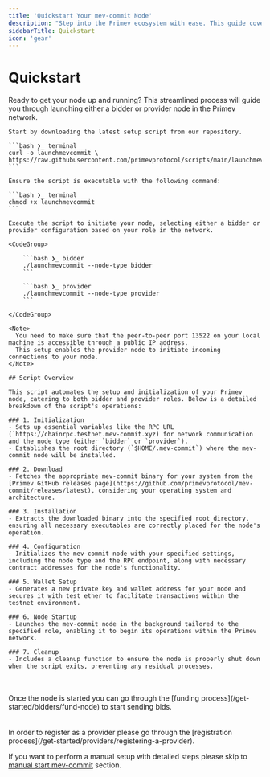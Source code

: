 ```yaml
---
title: 'Quickstart Your mev-commit Node'
description: "Step into the Primev ecosystem with ease. This guide covers everything you need to set up your mev-commit node, whether you're aiming to be a bidder or a provider."
sidebarTitle: Quickstart
icon: 'gear'
---
```


# Quickstart

Ready to get your node up and running? This streamlined process will guide you through launching either a bidder or provider node in the Primev network.

<Steps titleSize="h3">
  <Step title="📥 Download">

    Start by downloading the latest setup script from our repository.

    ```bash ❯_ terminal
    curl -o launchmevcommit \
    https://raw.githubusercontent.com/primevprotocol/scripts/main/launchmevcommit
    ```

  </Step>

  <Step title="🛠️ Permission">

    Ensure the script is executable with the following command:

    ```bash ❯_ terminal
    chmod +x launchmevcommit
    ```

  </Step>

  <Step title="🚀 Launch">

    Execute the script to initiate your node, selecting either a bidder or provider configuration based on your role in the network.

    <CodeGroup>

        ```bash ❯_ bidder
        ./launchmevcommit --node-type bidder
        ```

        ```bash ❯_ provider
        ./launchmevcommit --node-type provider
        ```

    </CodeGroup>

    <Note>
      You need to make sure that the peer-to-peer port 13522 on your local machine is accessible through a public IP address.
      This setup enables the provider node to initiate incoming connections to your node.
    </Note>

  </Step>
</Steps>

<Accordion title="🤔 What does the script do?">

    ## Script Overview

    This script automates the setup and initialization of your Primev node, catering to both bidder and provider roles. Below is a detailed breakdown of the script's operations:

    ### 1. Initialization
    - Sets up essential variables like the RPC URL (`https://chainrpc.testnet.mev-commit.xyz) for network communication and the node type (either `bidder` or `provider`).
    - Establishes the root directory (`$HOME/.mev-commit`) where the mev-commit node will be installed.

    ### 2. Download
    - Fetches the appropriate mev-commit binary for your system from the [Primev GitHub releases page](https://github.com/primevprotocol/mev-commit/releases/latest), considering your operating system and architecture.

    ### 3. Installation
    - Extracts the downloaded binary into the specified root directory, ensuring all necessary executables are correctly placed for the node's operation.

    ### 4. Configuration
    - Initializes the mev-commit node with your specified settings, including the node type and the RPC endpoint, along with necessary contract addresses for the node's functionality.

    ### 5. Wallet Setup
    - Generates a new private key and wallet address for your node and secures it with test ether to facilitate transactions within the testnet environment.

    ### 6. Node Startup
    - Launches the mev-commit node in the background tailored to the specified role, enabling it to begin its operations within the Primev network.

    ### 7. Cleanup
    - Includes a cleanup function to ensure the node is properly shut down when the script exits, preventing any residual processes.

</Accordion>


<CardGroup cols={2}>
   <div className="inline-card-header">
      <Card title="Bidders" icon="user-bounty-hunter">
         <br/><br/>
         Once the node is started you can go through the [funding process](/get-started/bidders/fund-node) to start sending bids.
      </Card>
    </div>
    <div className="inline-card-header">
      <Card title="Providers" icon="network-wired">
         <br/><br/>
         In order to register as a provider please go through the [registration process](/get-started/providers/registering-a-provider).
      </Card>
    </div>
</CardGroup>

If you want to perform a manual setup with detailed steps please skip to [manual start mev-commit](/developers/manual-start-mev-commit) section.
